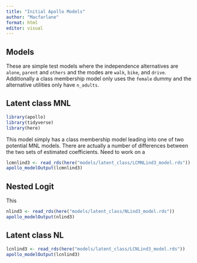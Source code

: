 ```yaml
---
title: "Initial Apollo Models"
author: "Macfarlane"
format: html
editor: visual
---
```


## Models

These are simple test models where the independence alternatives are `alone`, `parent` and `others` and the modes are `walk`, `bike`, and `drive`. Additionally a class membership model only uses the `female` dummy and the alternative utilities only have `n_adults`.

## Latent class MNL

```r
library(apollo)
library(tidyverse)
library(here)
```

This model simply has a class membership model leading into one of two potential MNL models. There are actually a number of differences between the two sets of estimated coefficients. Need to work on a

```r
lcmnlind3 <- read_rds(here("models/latent_class/LCMNLind3_model.rds"))
apollo_modelOutput(lcmnlind3)
```

## Nested Logit

This

```r
nlind3 <- read_rds(here("models/latent_class/NLind3_model.rds"))
apollo_modelOutput(nlind3)
```

## Latent class NL

```r
lcnlind3 <- read_rds(here("models/latent_class/LCNLind3_model.rds"))
apollo_modelOutput(lcnlind3)
```
